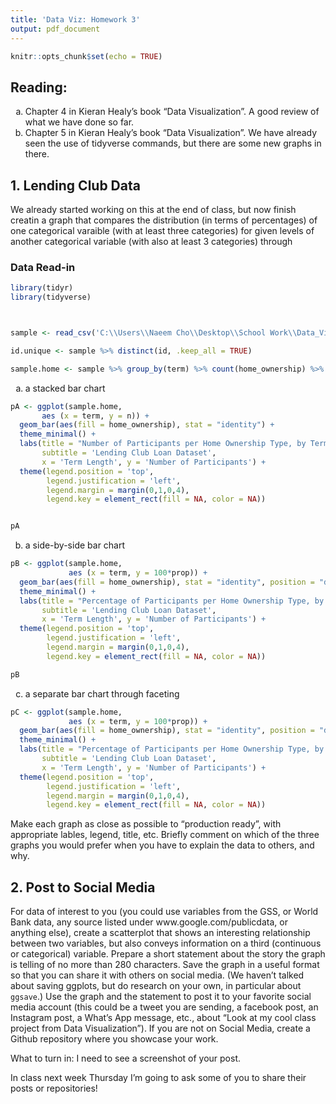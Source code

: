 ```yaml
---
title: 'Data Viz: Homework 3'
output: pdf_document
---
```


```r
knitr::opts_chunk$set(echo = TRUE)
```

## Reading:
  a. Chapter 4 in Kieran Healy's book "Data Visualization". A good review of what we have done so far.
  b. Chapter 5 in Kieran Healy's book "Data Visualization". We have already seen the use of tidyverse commands, but there are some new graphs in there.
   
## 1. Lending Club Data
We already started working on this at the end of class, but now finish creatin a graph that compares the distribution (in terms of percentages) of one categorical varaible (with at least three categories) for given levels of another categorical variable (with also at least 3 categories) through 
  
### Data Read-in
```r
library(tidyr)
library(tidyverse)



sample <- read_csv('C:\\Users\\Naeem Cho\\Desktop\\School Work\\Data_Viz\\Datasets\\LendingClubLoanData.csv', n_max = 10000)

id.unique <- sample %>% distinct(id, .keep_all = TRUE)

sample.home <- sample %>% group_by(term) %>% count(home_ownership) %>% mutate(total = sum(n), prop = n/total)
```
  
  a) a stacked bar chart
  
```r
pA <- ggplot(sample.home,
       aes (x = term, y = n)) +
  geom_bar(aes(fill = home_ownership), stat = "identity") +
  theme_minimal() +
  labs(title = "Number of Participants per Home Ownership Type, by Term Length", 
       subtitle = 'Lending Club Loan Dataset',
       x = 'Term Length', y = 'Number of Participants') +
  theme(legend.position = 'top',
        legend.justification = 'left',
        legend.margin = margin(0,1,0,4), 
        legend.key = element_rect(fill = NA, color = NA))


pA
```


  
  b) a side-by-side bar chart
  
```r
pB <- ggplot(sample.home,
             aes (x = term, y = 100*prop)) +
  geom_bar(aes(fill = home_ownership), stat = "identity", position = "dodge") +
  theme_minimal() +
  labs(title = "Percentage of Participants per Home Ownership Type, by Term Length", 
       subtitle = 'Lending Club Loan Dataset',
       x = 'Term Length', y = 'Number of Participants') +
  theme(legend.position = 'top',
        legend.justification = 'left',
        legend.margin = margin(0,1,0,4), 
        legend.key = element_rect(fill = NA, color = NA))

pB
```

  c) a separate bar chart through faceting

```r
pC <- ggplot(sample.home,
             aes (x = term, y = 100*prop)) +
  geom_bar(aes(fill = home_ownership), stat = "identity", position = "dodge") +
  theme_minimal() +
  labs(title = "Percentage of Participants per Home Ownership Type, by Term Length", 
       subtitle = 'Lending Club Loan Dataset',
       x = 'Term Length', y = 'Number of Participants') +
  theme(legend.position = 'top',
        legend.justification = 'left',
        legend.margin = margin(0,1,0,4), 
        legend.key = element_rect(fill = NA, color = NA))
```


  Make each graph as close as possible to "production ready", with appropriate lables, legend, title, etc. Briefly comment on which of the three graphs you would prefer when you have to explain the data to others, and why.

## 2.  Post to Social Media
For data of interest to you (you could use variables from the GSS, or World Bank data, any source listed under www.google.com/publicdata, or anything else), create a scatterplot that shows an interesting relationship between two variables, but also conveys information on a third (continuous or categorical) variable. Prepare a short statement about the story the graph is telling of no more than 280 characters. Save the graph in a useful format so that you can share it with others on social media. (We haven't talked about saving ggplots, but do research on your own, in particular about `ggsave`.) Use the graph and the statement to post it to your favorite social media account (this could be a tweet you are sending, a facebook post, an Instagram post, a What's App message, etc., about "Look at my cool class project from Data Visualization"). If you are not on Social Media, create a Github repository where you showcase your work.

What to turn in: I need to see a screenshot of your post. 

In class next week Thursday I'm going to ask some of you to share their posts or repositories!


